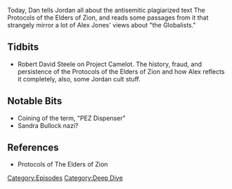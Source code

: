 {{Episode
    | title           = Protocols of Zion
    | caption         = [https://knowledgefight.libsyn.com/knowledge-fight-protocols-of-zion Listen to this episode on Libsyn]
    | episodeNumber   = 67
    | length          = 01:41:17
    | airDate         = July 27, 2017
    | episodeType     = [[:Category:Deep Dive|Deep Dive]]
    | appearance      = [[Robert David Steele]]
    | beverage        = Faygo Cream Soda
    | previousEpisode = [[66: September 6-17, 2015]]
    | nextEpisode     = [[68: September 19-28, 2015]]
}}

{{Stub}}

Today, Dan tells Jordan all about the antisemitic plagiarized text The Protocols of the Elders of Zion, and reads some passages from it that strangely mirror a lot of Alex Jones' views about "the Globalists."

==Tidbits==

*Robert David Steele on Project Camelot. The history, fraud, and persistence of the Protocols of the Elders of Zion and how Alex reflects it completely, also, some Jordan cult stuff.

==Notable Bits==

*Coining of the term, "PEZ Dispenser"
*Sandra Bullock  nazi?

==References==

*Protocols of The Elders of Zion

[[Category:Episodes]]
[[Category:Deep Dive]]
